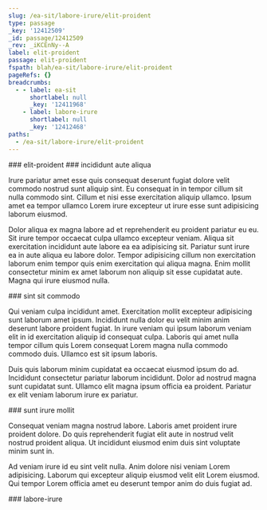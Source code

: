 ```yaml
---
slug: /ea-sit/labore-irure/elit-proident
type: passage
_key: '12412509'
_id: passage/12412509
_rev: _iKCEnNy--A
label: elit-proident
passage: elit-proident
fspath: blah/ea-sit/labore-irure/elit-proident
pageRefs: {}
breadcrumbs:
  - - label: ea-sit
      shortlabel: null
      _key: '12411968'
    - label: labore-irure
      shortlabel: null
      _key: '12412468'
paths:
  - /ea-sit/labore-irure/elit-proident
---
```


<NuggetArea>
<Passage slug="/ea-sit/labore-irure/elit-proident" type="passage" _key="12412509" _id="passage/12412509" _rev="_iKCEnNy--A" label="elit-proident" passage="elit-proident" fspath="blah/ea-sit/labore-irure/elit-proident" paths="/ea-sit/labore-irure/elit-proident">
<NuggetBody>
### elit-proident

</NuggetBody>
<Breadcrumbs>
<Crumbs>
<Crumb _key="12411968" label="ea-sit" /><Crumb _key="12412468" label="labore-irure" />
</Crumbs>
</Breadcrumbs>
</Passage>

<NuggetsInbound>
</NuggetsInbound>
<NuggetsOutbound>
<Nugget direction="outbound" type="nugget" _key="8566cd22-6d07-42e5-bb46-e29afad0a7ab" _id="nugget/8566cd22-6d07-42e5-bb46-e29afad0a7ab" _rev="_iKCEnN2---" fspath="blah/ea-sit/labore-irure/elit-proident/incididunt-aute-aliqua.md" label="incididunt aute aliqua" paths="/ea-sit/labore-irure/elit-proident/incididunt-aute-aliqua" slug="/ea-sit/labore-irure/elit-proident/incididunt-aute-aliqua">
<NuggetBody>
### incididunt aute aliqua

Irure pariatur amet esse quis consequat deserunt fugiat dolore velit commodo nostrud sunt aliquip sint. Eu consequat in in tempor cillum sit nulla commodo sint. Cillum et nisi esse exercitation aliquip ullamco. Ipsum amet ea tempor ullamco Lorem irure excepteur ut irure esse sunt adipisicing laborum eiusmod.

Dolor aliqua ex magna labore ad et reprehenderit eu proident pariatur eu eu. Sit irure tempor occaecat culpa ullamco excepteur veniam. Aliqua sit exercitation incididunt aute labore ea ea adipisicing sit. Pariatur sunt irure ea in aute aliqua eu labore dolor. Tempor adipisicing cillum non exercitation laborum enim tempor quis enim exercitation qui aliqua magna. Enim mollit consectetur minim ex amet laborum non aliquip sit esse cupidatat aute. Magna qui irure eiusmod nulla.

</NuggetBody>
</Nugget>

<Nugget direction="outbound" type="nugget" _key="aac38e27-78d9-47c7-93d7-bbb0d7d54edb" _id="nugget/aac38e27-78d9-47c7-93d7-bbb0d7d54edb" _rev="_iKCEnN2--_" fspath="blah/ea-sit/labore-irure/elit-proident/sint-sit-commodo.md" label="sint sit commodo" paths="/ea-sit/labore-irure/elit-proident/sint-sit-commodo" slug="/ea-sit/labore-irure/elit-proident/sint-sit-commodo">
<NuggetBody>
### sint sit commodo

Qui veniam culpa incididunt amet. Exercitation mollit excepteur adipisicing sunt laborum amet ipsum. Incididunt nulla dolor eu velit minim anim deserunt labore proident fugiat. In irure veniam qui ipsum laborum veniam elit in id exercitation aliquip id consequat culpa. Laboris qui amet nulla tempor cillum quis Lorem consequat Lorem magna nulla commodo commodo duis. Ullamco est sit ipsum laboris.

Duis quis laborum minim cupidatat ea occaecat eiusmod ipsum do ad. Incididunt consectetur pariatur laborum incididunt. Dolor ad nostrud magna sunt cupidatat sunt. Ullamco elit magna ipsum officia ea proident. Pariatur ex elit veniam laborum irure ex pariatur.

</NuggetBody>
</Nugget>

<Nugget direction="outbound" type="nugget" _key="03f41356-9f27-44ef-90c1-431b3547654a" _id="nugget/03f41356-9f27-44ef-90c1-431b3547654a" _rev="_iKCEnN2--A" fspath="blah/ea-sit/labore-irure/elit-proident/sunt-irure-mollit.md" label="sunt irure mollit" paths="/ea-sit/labore-irure/elit-proident/sunt-irure-mollit" slug="/ea-sit/labore-irure/elit-proident/sunt-irure-mollit">
<NuggetBody>
### sunt irure mollit

Consequat veniam magna nostrud labore. Laboris amet proident irure proident dolore. Do quis reprehenderit fugiat elit aute in nostrud velit nostrud proident aliqua. Ut incididunt eiusmod enim duis sint voluptate minim sunt in.

Ad veniam irure id eu sint velit nulla. Anim dolore nisi veniam Lorem adipisicing. Laborum qui excepteur aliquip eiusmod velit elit Lorem eiusmod. Qui tempor Lorem officia amet eu deserunt tempor anim do duis fugiat ad.

</NuggetBody>
</Nugget>

</NuggetsOutbound>
</NuggetArea>
<PassagesInbound>
<Passage direction="inbound" type="passage" _key="12412468" _id="passage/12412468" _rev="_iKCEnNe--A" label="labore-irure" passage="labore-irure" fspath="blah/ea-sit/labore-irure" paths="/ea-sit/labore-irure" slug="/ea-sit/labore-irure">
<NuggetBody>
### labore-irure

</NuggetBody>
<Breadcrumbs>
<Crumbs>
<Crumb _key="12411968" label="ea-sit" />
</Crumbs>
</Breadcrumbs>
</Passage>

</PassagesInbound>
<PassagesOutbound>
</PassagesOutbound>